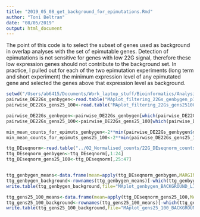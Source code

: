 ```yaml
---
title: "2019_05_08_get_background_for_epimutations.Rmd"
author: "Toni Beltran"
date: "08/05/2019"
output: html_document
---
```


The point of this code is to select the subset of genes used as background in overlap analyses with the set of epimutable genes. Detection of epimutations is not sensitive for genes with low 22G signal, therefore these low expression genes should not contribute to the background set.
In practice, I pulled out for each of the two epimutation experiments (long term and short experiment) the minimum expression level of any epimutated gene and selected the genes above that expression level as background.

```r
setwd("/Users/ab6415/Documents/Work_laptop_stuff/Bioinformatics/Analysis/EpiMALs_PAPER_ANALYSES/03_Figure1/")
pairwise_DE22Gs_genbygen<-read.table("MAplot_filtering_22Gs_genbygen_p1e-2.txt",header=TRUE)
pairwise_DE22Gs_gens25_100<-read.table("MAplot_filtering_22Gs_gens25100_p1e-2.txt",header=TRUE)

pairwise_DE22Gs_genbygen<-pairwise_DE22Gs_genbygen[which(pairwise_DE22Gs_genbygen$padj<1e-4),]
pairwise_DE22Gs_gens25_100<-pairwise_DE22Gs_gens25_100[which(pairwise_DE22Gs_gens25_100$padj<1e-4),]

min_mean_counts_for_epimuts_genbygen<-2**min(pairwise_DE22Gs_genbygen$mean)
min_mean_counts_for_epimuts_gens25_100<-2**min(pairwise_DE22Gs_gens25_100$mean)

ttg_DEseqnorm<-read.table("../02_Normalised_counts/22G_DEseqnorm_counts_averaged.txt")
ttg_DEseqnorm_genbygen<-ttg_DEseqnorm[,1:24]
ttg_DEseqnorm_gens25_100<-ttg_DEseqnorm[,25:47]


ttg_genbygen_means<-data.frame(mean=apply(ttg_DEseqnorm_genbygen,MARGIN=1,FUN=mean))
ttg_genbygen_background<-rownames(ttg_genbygen_means)[-which(ttg_genbygen_means$mean<4.9)]
write.table(ttg_genbygen_background,file="MAplot_genbygen_BACKGROUND_LIST.txt",quote=FALSE,row.names = FALSE)

ttg_gens25_100_means<-data.frame(mean=apply(ttg_DEseqnorm_gens25_100,MARGIN=1,FUN=mean))
ttg_gens25_100_background<-rownames(ttg_gens25_100_means)[-which(ttg_gens25_100_means$mean<4.9)]
write.table(ttg_gens25_100_background,file="MAplot_gens25_100_BACKGROUND_LIST.txt",quote=FALSE,row.names = FALSE)

```

